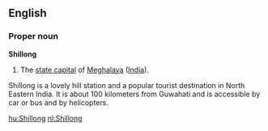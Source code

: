 ==English==
===Proper noun===
'''Shillong'''
#The [[state capital]] of [[Meghalaya]] ([[India]]).

Shillong is a lovely hill station and a popular tourist destination in North Eastern India.  It is about 100 kilometers from Guwahati and is accessible by car or bus and by helicopters.

[[hu:Shillong]]
[[nl:Shillong]]